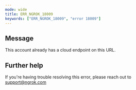 ```yaml
---
mode: wide
title: ERR_NGROK_18009
keywords: ["ERR_NGROK_18009", "error 18009"]
---
```


## Message

This account already has a cloud endpoint on this URL.

## Further help

If you're having trouble resolving this error, please reach out to [support@ngrok.com](mailto:support@ngrok.com?subject=Help%20with%20ERR_NGROK_18009)
